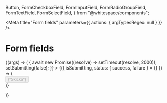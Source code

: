   Button,
  FormCheckboxField,
  FormInputField,
  FormRadioGroupField,
  FormTextField,
  FormSelectField,
} from "@whitespace/components";

<Meta title="Form fields" parameters={{ actions: { argTypesRegex: null } }} />

# Form fields

<Canvas>
  <Story name="Default" args={{}}>
    {(args) => (
      <Formik
        initialValues={{}}
        validationSchema={yup.object().shape({
          input: yup.string().required(),
        })}
        onSubmit={async (values, { setSubmitting }) => {
          await new Promise((resolve) => setTimeout(resolve, 2000));
          setSubmitting(false);
        }}
      >
        {({ isSubmitting, status: { success, failure } = {} }) => (
          <Form
            style={{
              display: "flex",
              flexDirection: "column",
              gap: "var(--form-gutter)",
            }}
          >
            <FormInputField
              name={"input"}
              label={"Input"}
              type={"text"}
              required={true}
              description={"description"}
            />
            <FormCheckboxField
              name={"checkbox"}
              label={"Checkboxes"}
              required={true}
              description={"description"}
              options={["Foo", "Bar"]}
            />
            <FormRadioGroupField
              name={"radios"}
              label={"Radio group"}
              required={true}
              description={"description"}
              options={["Foo", "Bar"]}
            />
            <FormSelectField
              name={"select"}
              label={"Select"}
              required={true}
              description={"description"}
              options={["Foo", "Bar"]}
            />
            <FormTextField
              name={"message"}
              label={"Message"}
              required={true}
              description={"description"}
            />
            <div>
              <Button type="submit" disabled={isSubmitting}>
                {"Skicka"}
              </Button>
            </div>
          </Form>
        )}
      </Formik>
    )}
  </Story>
</Canvas>

